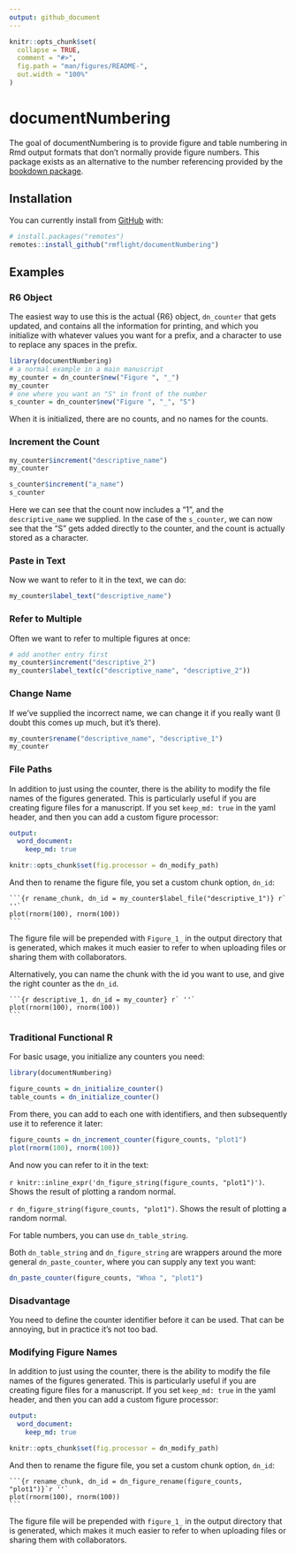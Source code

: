 ```yaml
---
output: github_document
---
```


<!-- README.md is generated from README.Rmd. Please edit that file -->

```r
knitr::opts_chunk$set(
  collapse = TRUE,
  comment = "#>",
  fig.path = "man/figures/README-",
  out.width = "100%"
)
```

# documentNumbering

<!-- badges: start -->
<!-- badges: end -->

The goal of documentNumbering is to provide figure and table numbering in Rmd output formats that don't normally provide figure numbers.
This package exists as an alternative to the number referencing provided by the [bookdown package](https://bookdown.org/yihui/rmarkdown-cookbook/figure-number.html).

## Installation

You can currently install from [GitHub](https://github.com/) with:

``` r
# install.packages("remotes")
remotes::install_github("rmflight/documentNumbering")
```

## Examples

### R6 Object

The easiest way to use this is the actual {R6} object, `dn_counter` that gets updated, and contains all the information for printing, and which you initialize with whatever values you want for a prefix, and a character to use to replace any spaces in the prefix.

```r
library(documentNumbering)
# a normal example in a main manuscript
my_counter = dn_counter$new("Figure ", "_")
my_counter
# one where you want an "S" in front of the number
s_counter = dn_counter$new("Figure ", "_", "S")
```

When it is initialized, there are no counts, and no names for the counts.

### Increment the Count

```r
my_counter$increment("descriptive_name")
my_counter

s_counter$increment("a_name")
s_counter
```

Here we can see that the count now includes a "1", and the `descriptive_name` we supplied.
In the case of the `s_counter`, we can now see that the "S" gets added directly to the counter, and the count is actually stored as a character.

### Paste in Text

Now we want to refer to it in the text, we can do:

```r
my_counter$label_text("descriptive_name")
```

### Refer to Multiple

Often we want to refer to multiple figures at once:

```r
# add another entry first
my_counter$increment("descriptive_2")
my_counter$label_text(c("descriptive_name", "descriptive_2"))
```

### Change Name

If we've supplied the incorrect name, we can change it if you really want (I doubt this comes up much, but it's there).

```r
my_counter$rename("descriptive_name", "descriptive_1")
my_counter
```

### File Paths

In addition to just using the counter, there is the ability to modify the file names of the figures generated.
This is particularly useful if you are creating figure files for a manuscript.
If you set `keep_md: true` in the yaml header, and then you can add a custom figure processor:

```yaml
output:
  word_document:
    keep_md: true
```

```r
knitr::opts_chunk$set(fig.processor = dn_modify_path)
```

And then to rename the figure file, you set a custom chunk option, `dn_id`:

````
```{r rename_chunk, dn_id = my_counter$label_file("descriptive_1")} r` ''`
plot(rnorm(100), rnorm(100))
```
````

The figure file will be prepended with `Figure_1_` in the output directory that is generated, which makes it much easier to refer to when uploading files or sharing them with collaborators.

Alternatively, you can name the chunk with the id you want to use, and give the right counter as the `dn_id`.

````
```{r descriptive_1, dn_id = my_counter} r` ''`
plot(rnorm(100), rnorm(100))
```
````

### Traditional Functional R


For basic usage, you initialize any counters you need:

```r
library(documentNumbering)

figure_counts = dn_initialize_counter()
table_counts = dn_initialize_counter()
```

From there, you can add to each one with identifiers, and then subsequently use it to reference it later:

```r
figure_counts = dn_increment_counter(figure_counts, "plot1")
plot(rnorm(100), rnorm(100))
```

And now you can refer to it in the text:

`r knitr::inline_expr('dn_figure_string(figure_counts, "plot1")')`. Shows the result of plotting a random normal.


`r dn_figure_string(figure_counts, "plot1")`. Shows the result of plotting a random normal.

For table numbers, you can use `dn_table_string`. 

Both `dn_table_string` and `dn_figure_string` are wrappers around the more general `dn_paste_counter`, where you can supply any text you want:

```r
dn_paste_counter(figure_counts, "Whoa ", "plot1")
```

### Disadvantage

You need to define the counter identifier before it can be used.
That can be annoying, but in practice it's not too bad.

### Modifying Figure Names

In addition to just using the counter, there is the ability to modify the file names of the figures generated.
This is particularly useful if you are creating figure files for a manuscript.
If you set `keep_md: true` in the yaml header, and then you can add a custom figure processor:

```yaml
output:
  word_document:
    keep_md: true
```

```r
knitr::opts_chunk$set(fig.processor = dn_modify_path)
```

And then to rename the figure file, you set a custom chunk option, `dn_id`:

````
```{r rename_chunk, dn_id = dn_figure_rename(figure_counts, "plot1")}`r ''`
plot(rnorm(100), rnorm(100))
```
````

The figure file will be prepended with `figure_1_` in the output directory that is generated, which makes it much easier to refer to when uploading files or sharing them with collaborators.


